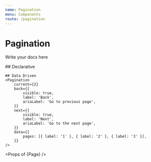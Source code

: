 ```yaml
---
name: Pagination
menu: Components
route: /pagination
---
```



# Pagination

Write your docs here

<Playground>
	## Declarative
	<Pagination current={1}>
		<Page label="1" />
		<Page label="2" />
		<Page label="3" />
	</Pagination>

    ## Data Driven
    <Pagination
    	current={2}
    	back={{
    		visible: true,
    		label: 'Back',
    		ariaLabel: 'Go to previous page',
    	}}
    	next={{
    		visible: true,
    		label: 'Next',
    		ariaLabel: 'Go to the next page',
    	}}
    	data={{
    		pages: [{ label: '1' }, { label: '2' }, { label: '3' }],
    	}}
    />

</Playground>

<Props of={Pagination} />

<Props of {Page} />
